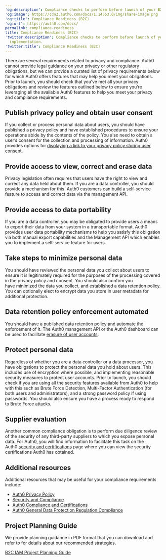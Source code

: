 ---
'og:description': Compliance checks to perform before launch of your B2C IAM implementation.
'og:image': https://cdn2.auth0.com/docs/1.14553.0/img/share-image.png
'og:title': Compliance Readiness (B2C)
'og:url': https://auth0.com/docs/
permalink: compliance-readiness
title: Compliance Readiness (B2C)
'twitter:description': Compliance checks to perform before launch of your B2C IAM
  implementation.
'twitter:title': Compliance Readiness (B2C)
---
There are several requirements related to privacy and compliance. Auth0 cannot provide legal guidance on your privacy or other regulatory obligations, but we can provide a curated list of privacy requirements below for which Auth0 offers features that may help you meet your obligations. Prior to launch, you should check that you’ve met all your privacy obligations and review the features outlined below to ensure you’re leveraging all the available Auth0 features to help you meet your privacy and compliance requirements.

## Publish privacy policy and obtain user consent

If you collect or process personal data about users, you should have published a privacy policy and have established procedures to ensure your operations abide by the contents of the policy. You also need to obtain a user’s consent for the collection and processing of information. Auth0 provides options for [displaying a link to your privacy policy storing user consent](/docs/secure/data-privacy-and-compliance/gdpr).

## Provide access to view, correct and erase data

Privacy legislation often requires that users have the right to view and correct any data held about them. If you are a data controller, you should provide a mechanism for this. Auth0 customers can build a self-service feature to access and correct data via the <Tooltip tip="Management API: A product to allow customers to perform administrative tasks." cta="View Glossary" href="/docs/glossary?term=management+API">management API</Tooltip>.

## Provide access to data portability

If you are a data controller, you may be obligated to provide users a means to export their data from your system in a transportable format. Auth0 provides user data portability mechanisms to help you satisfy this obligation via both manual export capabilities and the Management API which enables you to implement a self-service feature for users.

## Take steps to minimize personal data

You should have reviewed the personal data you collect about users to ensure it is legitimately required for the purposes of the processing covered in the privacy policy and consent. You should also confirm you have minimized the data you collect, and established a data retention policy. You can optionally elect to encrypt data you store in user metadata for additional protection.

## Data retention policy enforcement automated

You should have a published data retention policy and automate the enforcement of it. The Auth0 management API or the <Tooltip tip="Auth0 Dashboard: Auth0's main product to configure your services." cta="View Glossary" href="/docs/glossary?term=Auth0+dashboard">Auth0 dashboard</Tooltip> can be used to facilitate [erasure of user accounts](/docs/secure/data-privacy-and-compliance/gdpr/gdpr-right-to-access-correct-and-erase-data).

## Protect personal data

Regardless of whether you are a data controller or a data processor, you have obligations to protect the personal data you hold about users. This includes use of encryption where possible, and implementing reasonable security measures to protect user accounts. Prior to launch, you should check if you are using all the security features available from Auth0 to help with this such as Brute Force Detection, <Tooltip tip="Multi-factor authentication (MFA): User authentication process that uses a factor in addition to username and password such as a code via SMS." cta="View Glossary" href="/docs/glossary?term=Multi-Factor+Authentication">Multi-Factor Authentication</Tooltip> (for both users and administrators), and a strong password policy if using passwords. You should also ensure you have a process ready to respond to Brute Force attacks.

## Supplier evaluation

Another common compliance obligation is to perform due diligence review of the security of any third-party suppliers to which you expose personal data. For Auth0, you will find information to facilitate this task on the Auth0 [security and certifications](https://auth0.com/security/) page where you can view the security certifications Auth0 has obtained.

## Additional resources

Additional resources that may be useful for your compliance requirements include:

* [Auth0 Privacy Policy](https://auth0.com/privacy)
* [Security and Compliance](https://auth0.com/security/)
* [Auth0 Compliance and Certifications](/docs/secure/data-privacy-and-compliance)
* [Auth0 General Data Protection Regulation Compliance](/docs/secure/data-privacy-and-compliance/gdpr)

## Project Planning Guide

We provide planning guidance in PDF format that you can download and refer to for details about our recommended strategies.

[B2C IAM Project Planning Guide](https://assets.ctfassets.net/cdy7uua7fh8z/3er1aEQ7Ul0q3c9leJWczR/b1f18b4c16abb7e78b01e4eb2b52bb8e/B2C_Project_Planning.pdf)